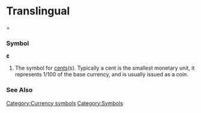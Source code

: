 =Translingual==
===Symbol===
'''¢'''

#The symbol for [[cents]](s).  Typically a cent is the smallest monetary unit, it represents 1/100 of the base currency, and is usually issued as a coin.
===See Also===
{{Template:Currency_symbols}}
[[Category:Currency symbols]]
[[Category:Symbols]]